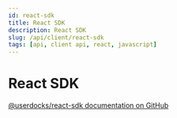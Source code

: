 ```yaml
---
id: react-sdk
title: React SDK
description: React SDK
slug: /api/client/react-sdk
tags: [api, client api, react, javascript]
---
```


# React SDK

[@userdocks/react-sdk documentation on GitHub](https://github.com/userdocks/react-sdk#userdocksreact-sdk)